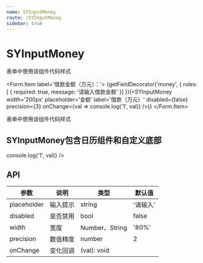 ```yaml
---
name: SYInputMoney
route: /SYInputMoney
sidebar: true
---
```



# SYInputMoney 

表单中使用该组件代码样式
    <Form>
        <Form.Item label='借款金额（万元）：'>
        {getFieldDecorator('money', {
            rules: [
            {
                required: true, message: '请输入借款金额'
            }]
        })(<SYInputMoney
            width='200px'
            placeholder='金额'
            label='借款（万元）'
            disabled={false}
            precision={3}
            onChange={val => console.log('1', val)}
        />)}
        </Form.Item>
    </Form>
表单中使用该组件代码样式

## SYInputMoney包含日历组件和自定义底部
<Playground>
    <SYInputMoney
        width='200px'
        placeholder='金额'
        disabled={false}
        precision={3}
        onChange={val => console.log('1', val)}
    />
</Playground>

## API

| 参数 | 说明 | 类型 | 默认值 |
| --- | --- | --- | --- |
| placeholder | 输入提示 | string  | '请输入' |
| disabled | 是否禁用 | bool | false |
| width | 宽度 | Number、String | '80%' |
| precision | 数值精度 | number | 2 |
| onChange | 变化回调 | (val): void |  |
